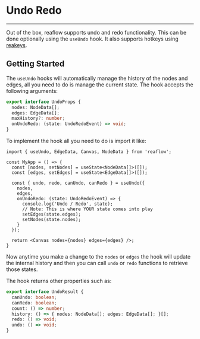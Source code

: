 
<Meta title="Docs/Helpers/Undo Redo" />

# Undo Redo

---

Out of the box, reaflow supports undo and redo functionality. This can be
done optionally using the `useUndo` hook. It also supports hotkeys using
[reakeys](https://github.com/reaviz/reakeys).

## Getting Started
The `useUndo` hooks will automatically manage the history of the
nodes and edges, all you need to do is manage the current state.
The hook accepts the following arguments:

```ts
export interface UndoProps {
  nodes: NodeData[];
  edges: EdgeData[];
  maxHistory?: number;
  onUndoRedo: (state: UndoRedoEvent) => void;
}
```

To implement the hook all you need to do is import it like:

```tsx
import { useUndo, EdgeData, Canvas, NodeData } from 'reaflow';

const MyApp = () => {
  const [nodes, setNodes] = useState<NodeData[]>([]);
  const [edges, setEdges] = useState<EdgeData[]>([]);

  const { undo, redo, canUndo, canRedo } = useUndo({
    nodes,
    edges,
    onUndoRedo: (state: UndoRedoEvent) => {
      console.log('Undo / Redo', state);
      // Note: This is where YOUR state comes into play
      setEdges(state.edges);
      setNodes(state.nodes);
    }
  });

  return <Canvas nodes={nodes} edges={edges} />;
}
```

Now anytime you make a change to the `nodes` or `edges` the
hook will update the internal history and then you can
call `undo` or `redo` functions to retrieve those states.

The hook returns other properties such as:

```ts
export interface UndoResult {
  canUndo: boolean;
  canRedo: boolean;
  count: () => number;
  history: () => { nodes: NodeData[]; edges: EdgeData[]; }[];
  redo: () => void;
  undo: () => void;
}
```
